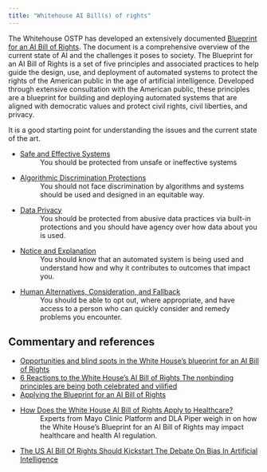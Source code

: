 ```yaml
---
title: "Whitehouse AI Bill(s) of rights"
---
```


The Whitehouse OSTP has developed an extensively documented [Blueprint for an AI Bill of Rights](https://www.whitehouse.gov/ostp/ai-bill-of-rights/). The document is a comprehensive overview of the current state of AI and the challenges it poses to society. The Blueprint for an AI Bill of Rights is a set of five principles and associated practices to help guide the design, use, and deployment of automated systems to protect the rights of the American public in the age of artificial intelligence. Developed through extensive consultation with the American public, these principles are a blueprint for building and deploying automated systems that are aligned with democratic values and protect civil rights, civil liberties, and privacy. 

 It is a good starting point for understanding the issues and the current state of the art.

* [Safe and Effective Systems](https://www.whitehouse.gov/ostp/ai-bill-of-rights/safe-and-effective-systems-3/)
  : You should be protected from unsafe or ineffective systems

* [Algorithmic Discrimination Protections](https://www.whitehouse.gov/ostp/ai-bill-of-rights/algorithmic-discrimination-protections-2/)
  : You should not face discrimination by algorithms and systems should be used and designed in an equitable way. 

* [Data Privacy](https://www.whitehouse.gov/ostp/ai-bill-of-rights/data-privacy-2/)
  : You should be protected from abusive data practices via built-in protections and you should have agency over how data about you is used.

* [Notice and Explanation](https://www.whitehouse.gov/ostp/ai-bill-of-rights/notice-and-explanation/)
  : You should know that an automated system is being used and understand how and why it contributes to outcomes that impact you.

* [Human Alternatives, Consideration, and Fallback](https://www.whitehouse.gov/ostp/ai-bill-of-rights/human-alternatives-consideration-and-fallback/)
  : You should be able to opt out, where appropriate, and have access to a person who can quickly consider and remedy problems you encounter.

## Commentary and references

* [Opportunities and blind spots in the White House’s blueprint for an AI Bill of Rights](https://www.brookings.edu/blog/techtank/2022/12/19/opportunities-and-blind-spots-in-the-white-houses-blueprint-for-an-ai-bill-of-rights/)
* [6 Reactions to the White House’s AI Bill of Rights The nonbinding principles are being both celebrated and vilified](https://spectrum.ieee.org/white-house-ai)
* [Applying the Blueprint for an AI Bill of Rights](https://www.whitehouse.gov/ostp/ai-bill-of-rights/applying-the-blueprint-for-an-ai-bill-of-rights/)
* [How Does the White House AI Bill of Rights Apply to Healthcare?](https://healthitanalytics.com/features/how-does-the-white-house-ai-bill-of-rights-apply-to-healthcare)
  : Experts from Mayo Clinic Platform and DLA Piper weigh in on how the White House’s Blueprint for an AI Bill of Rights may impact healthcare and health AI regulation.
* [The US AI Bill Of Rights Should Kickstart The Debate On Bias In Artificial Intelligence](https://www.forbes.com/sites/forbestechcouncil/2023/02/02/the-us-ai-bill-of-rights-should-kickstart-the-debate-on-bias-in-artificial-intelligence/)
